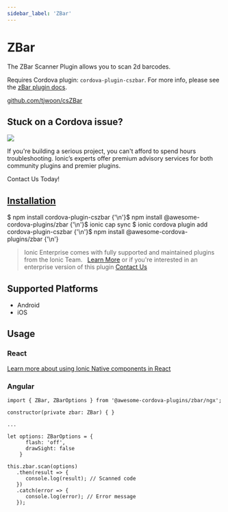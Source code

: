 ```yaml
---
sidebar_label: 'ZBar'
---
```



# ZBar

The ZBar Scanner Plugin allows you to scan 2d barcodes.

Requires Cordova plugin: `cordova-plugin-cszbar`. For more info, please see the [zBar plugin docs](https://github.com/tjwoon/csZBar).

<p>
  <a href="https://github.com/tjwoon/csZBar" target="_blank" rel="noopener" className="git-link">github.com/tjwoon/csZBar</a>
</p>

<h2>Stuck on a Cordova issue?</h2>
<DocsCard
  className="cordova-ee-card"
  header="Don't waste precious time on plugin issues."
  href="https://ionicframework.com/sales?product_of_interest=Ionic%20Native"
>
  <div>
    <img src="/docs/icons/native-cordova-bot.png" className="cordova-ee-img" />
    <p>If you're building a serious project, you can't afford to spend hours troubleshooting. Ionic’s experts offer premium advisory services for both community plugins and premier plugins.</p>
    <DocsButton className="native-ee-detail">Contact Us Today!</DocsButton>
  </div>
</DocsCard>

<h2 id="installation">
  <a href="#installation">Installation</a>
</h2>
<Tabs
  groupId="runtime"
  defaultValue="Capacitor"
  values={[
    { value: 'Capacitor', label: 'Capacitor' },
    { value: 'Cordova', label: 'Cordova' },
    { value: 'Enterprise', label: 'Enterprise' },
  ]}
>
  <TabItem value="Capacitor">
    <CodeBlock className="language-shell">
      $ npm install cordova-plugin-cszbar {'\n'}$ npm install @awesome-cordova-plugins/zbar {'\n'}$ ionic cap sync
    </CodeBlock>
  </TabItem>
  <TabItem value="Cordova">
    <CodeBlock className="language-shell">
      $ ionic cordova plugin add cordova-plugin-cszbar {'\n'}$ npm install @awesome-cordova-plugins/zbar {'\n'}
    </CodeBlock>
  </TabItem>
  <TabItem value="Enterprise">
    <blockquote>
      Ionic Enterprise comes with fully supported and maintained plugins from the Ionic Team. &nbsp;
      <a className="btn" href="https://ionic.io/docs/premier-plugins">Learn More</a> or if you're interested in an enterprise version of this plugin <a className="btn" href="https://ionicframework.com/sales?product_of_interest=Ionic%20Enterprise%20Engine">Contact Us</a>
    </blockquote>
  </TabItem>
</Tabs>

## Supported Platforms

- Android
- iOS

## Usage

### React

[Learn more about using Ionic Native components in React](../native-community.md#react)

### Angular

```tsx
import { ZBar, ZBarOptions } from '@awesome-cordova-plugins/zbar/ngx';

constructor(private zbar: ZBar) { }

...

let options: ZBarOptions = {
      flash: 'off',
      drawSight: false
    }

this.zbar.scan(options)
   .then(result => {
      console.log(result); // Scanned code
   })
   .catch(error => {
      console.log(error); // Error message
   });

```
